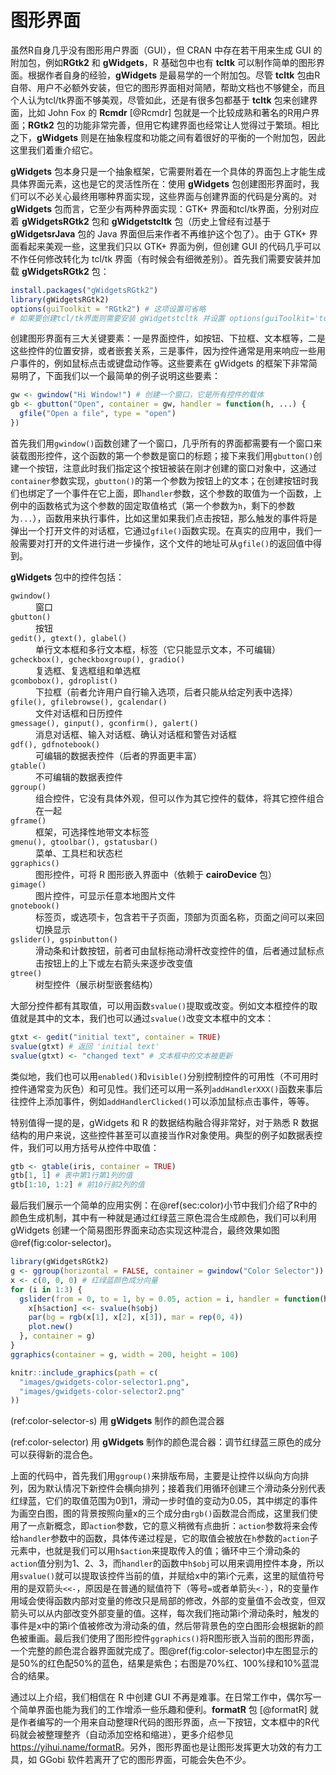 # 图形界面 {#cha:GUI}

虽然R自身几乎没有图形用户界面（GUI），但 CRAN 中存在若干用来生成 GUI 的附加包，例如**RGtk2** 和 **gWidgets**，R 基础包中也有 **tcltk** 可以制作简单的图形界面。根据作者自身的经验，**gWidgets** 是最易学的一个附加包。尽管 **tcltk** 包由R自带、用户不必额外安装，但它的图形界面相对简陋，帮助文档也不够健全，而且个人认为tcl/tk界面不够美观，尽管如此，还是有很多包都基于 **tcltk** 包来创建界面，比如 John Fox 的 **Rcmdr** [@Rcmdr] 包就是一个比较成熟和著名的R用户界面；**RGtk2** 包的功能非常完善，但用它构建界面也经常让人觉得过于繁琐。相比之下，**gWidgets** 则是在抽象程度和功能之间有着很好的平衡的一个附加包，因此这里我们着重介绍它。

**gWidgets** 包本身只是一个抽象框架，它需要附着在一个具体的界面包上才能生成具体界面元素，这也是它的灵活性所在：使用 **gWidgets** 包创建图形界面时，我们可以不必关心最终用哪种界面实现，这些界面与创建界面的代码是分离的。对 **gWidgets** 包而言，它至少有两种界面实现：GTK+ 界面和tcl/tk界面，分别对应着 **gWidgetsRGtk2** 包和 **gWidgetstcltk** 包（历史上曾经有过基于 **gWidgetsrJava** 包的 Java 界面但后来作者不再维护这个包了）。由于 GTK+ 界面看起来美观一些，这里我们只以 GTK+ 界面为例，但创建 GUI 的代码几乎可以不作任何修改转化为 tcl/tk 界面（有时候会有细微差别）。首先我们需要安装并加载 **gWidgetsRGtk2** 包：

```r
install.packages("gWidgetsRGtk2")
library(gWidgetsRGtk2)
options(guiToolkit = "RGtk2") # 这项设置可省略
# 如果要创建tcl/tk界面则需要安装 gWidgetstcltk 并设置 options(guiToolkit='tcltk')
```

创建图形界面有三大关键要素：一是界面控件，如按钮、下拉框、文本框等，二是这些控件的位置安排，或者嵌套关系，三是事件，因为控件通常是用来响应一些用户事件的，例如鼠标点击或键盘动作等。这些要素在 gWidgets 的框架下非常简易明了，下面我们以一个最简单的例子说明这些要素：

```r
gw <- gwindow("Hi Window!") # 创建一个窗口，它是所有控件的载体
gb <- gbutton("Open", container = gw, handler = function(h, ...) {
  gfile("Open a file", type = "open")
})
```

首先我们用`gwindow()`函数创建了一个窗口，几乎所有的界面都需要有一个窗口来装载图形控件，这个函数的第一个参数是窗口的标题；接下来我们用`gbutton()`创建一个按钮，注意此时我们指定这个按钮被装在刚才创建的窗口对象中，这通过`container`参数实现，`gbutton()`的第一个参数为按钮上的文本；在创建按钮时我们也绑定了一个事件在它上面，即`handler`参数，这个参数的取值为一个函数，上例中的函数格式为这个参数的固定取值格式（第一个参数为`h`，剩下的参数为`...`），函数用来执行事件，比如这里如果我们点击按钮，那么触发的事件将是弹出一个打开文件的对话框，它通过`gfile()`函数实现。在真实的应用中，我们一般需要对打开的文件进行进一步操作，这个文件的地址可从`gfile()`的返回值中得到。

**gWidgets** 包中的控件包括：

`gwindow()`
: 窗口

`gbutton()`
: 按钮

`gedit(), gtext(), glabel()`
: 单行文本框和多行文本框，标签（它只能显示文本，不可编辑）

`gcheckbox(), gcheckboxgroup(), gradio()`
: 复选框、复选框组和单选框

`gcombobox(), gdroplist()`
: 下拉框（前者允许用户自行输入选项，后者只能从给定列表中选择）

`gfile(), gfilebrowse(), gcalendar()`
: 文件对话框和日历控件 

`gmessage(), ginput(), gconfirm(), galert()`
: 消息对话框、输入对话框、确认对话框和警告对话框

`gdf(), gdfnotebook()`
: 可编辑的数据表控件（后者的界面更丰富）

`gtable()`
: 不可编辑的数据表控件

`ggroup()`
: 组合控件，它没有具体外观，但可以作为其它控件的载体，将其它控件组合在一起

`gframe()`
: 框架，可选择性地带文本标签

`gmenu(), gtoolbar(), gstatusbar()`
: 菜单、工具栏和状态栏

`ggraphics()`
: 图形控件，可将 R 图形嵌入界面中（依赖于 **cairoDevice** 包）

`gimage()`
: 图片控件，可显示任意本地图片文件

`gnotebook()`
: 标签页，或选项卡，包含若干子页面，顶部为页面名称，页面之间可以来回切换显示

`gslider(), gspinbutton()`
: 滑动条和计数按钮，前者可由鼠标拖动滑杆改变控件的值，后者通过鼠标点击按钮上的上下或左右箭头来逐步改变值

`gtree()`
: 树型控件（展示树型嵌套结构）

大部分控件都有其取值，可以用函数`svalue()`提取或改变。例如文本框控件的取值就是其中的文本，我们也可以通过`svalue()`改变文本框中的文本：

```r
gtxt <- gedit("initial text", container = TRUE)
svalue(gtxt) # 返回 'initial text'
svalue(gtxt) <- "changed text" # 文本框中的文本被更新
```

类似地，我们也可以用`enabled()`和`visible()`分别控制控件的可用性（不可用时控件通常变为灰色）和可见性。我们还可以用一系列`addHandlerXXX()`函数来事后往控件上添加事件，例如`addHandlerClicked()`可以添加鼠标点击事件，等等。

特别值得一提的是，gWidgets 和 R 的数据结构融合得非常好，对于熟悉 R 数据结构的用户来说，这些控件甚至可以直接当作R对象使用。典型的例子如数据表控件，我们可以用方括号从控件中取值：


```r
gtb <- gtable(iris, container = TRUE)
gtb[1, 1] # 表中第1行第1列的值
gtb[1:10, 1:2] # 前10行前2列的值
```

最后我们展示一个简单的应用实例：在\@ref(sec:color)小节中我们介绍了R中的颜色生成机制，其中有一种就是通过红绿蓝三原色混合生成颜色，我们可以利用 gWidgets 创建一个简易图形界面来动态实现这种混合，最终效果如图\@ref(fig:color-selector)。

```r
library(gWidgetsRGtk2)
g <- ggroup(horizontal = FALSE, container = gwindow("Color Selector"))
x <- c(0, 0, 0) # 红绿蓝颜色成分向量
for (i in 1:3) {
  gslider(from = 0, to = 1, by = 0.05, action = i, handler = function(h, ...) {
    x[h$action] <<- svalue(h$obj)
    par(bg = rgb(x[1], x[2], x[3]), mar = rep(0, 4))
    plot.new()
  }, container = g)
}
ggraphics(container = g, width = 200, height = 100)
```
```r
knitr::include_graphics(path = c(
  "images/gwidgets-color-selector1.png",
  "images/gwidgets-color-selector2.png"
))
```

(ref:color-selector-s) 用 **gWidgets** 制作的颜色混合器

(ref:color-selector) 用 **gWidgets** 制作的颜色混合器：调节红绿蓝三原色的成分可以获得新的混合色。


上面的代码中，首先我们用`ggroup()`来排版布局，主要是让控件以纵向方向排列，因为默认情况下新控件会横向排列；接着我们用循环创建三个滑动条分别代表红绿蓝，它们的取值范围为0到1，滑动一步时值的变动为0.05，其中绑定的事件为画空白图，图的背景按照向量x的三个成分由`rgb()`函数混合而成，这里我们使用了一点新概念，即`action`参数，它的意义稍微有点曲折：`action`参数将来会传给`handler`参数中的函数，具体传递过程是，它的取值会被放在`h`参数的`action`子元素中，也就是我们可以用`h$action`来提取传入的值；循环中三个滑动条的`action`值分别为1、2、3，而`handler`的函数中`h$obj`可以用来调用控件本身，所以用`svalue()`就可以提取该控件当前的值，并赋给x中的第i个元素，这里的赋值符号用的是双箭头`<<-`，原因是在普通的赋值符下（等号`=`或者单箭头`<-`），R的变量作用域会使得函数内部对变量的修改只是局部的修改，外部的变量值不会改变，但双箭头可以从内部改变外部变量的值。这样，每次我们拖动第i个滑动条时，触发的事件是x中的第i个值被修改为滑动条的值，然后带背景色的空白图形会根据新的颜色被重画。最后我们使用了图形控件`ggraphics()`将R图形嵌入当前的图形界面，一个完整的颜色混合器界面就完成了。图\@ref(fig:color-selector)中左图显示的是50\%的红色配50\%的蓝色，结果是紫色；右图是70\%红、100\%绿和10\%蓝混合的结果。

通过以上介绍，我们相信在 R 中创建 GUI 不再是难事。在日常工作中，偶尔写一个简单界面也能为我们的工作增添一些乐趣和便利。**formatR** 包 [@formatR] 就是作者编写的一个用来自动整理R代码的图形界面，点一下按钮，文本框中的R代码就会被整理整齐（自动添加空格和缩进），更多介绍参见<https://yihui.name/formatR>。另外，图形界面也是让图形发挥更大功效的有力工具，如 GGobi 软件若离开了它的图形界面，可能会失色不少。


